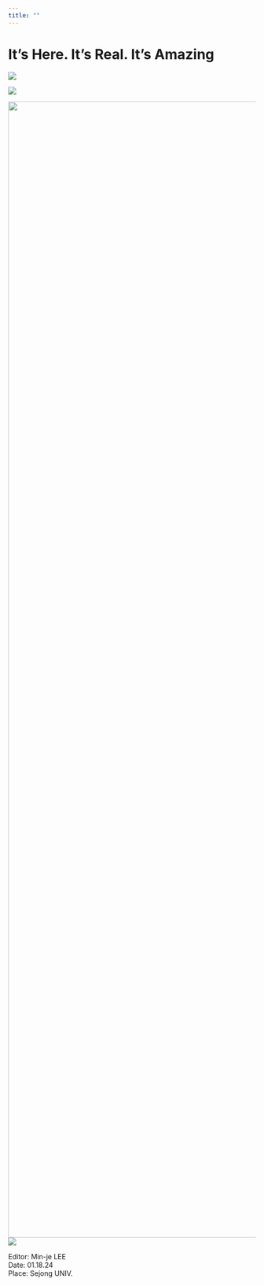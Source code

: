```yaml
---
title: ""
---
```


# It's Here. It's Real. It's Amazing 

![](apple-logo-animation.gif)

![](스크린샷 2024-01-18 오후 1.47.24.png)

![](스크린샷 2024-01-18 오후 1.46.05.png){width="2311"}\
![](applehome.jpeg)

| Editor: Min-je LEE
| Date: 01.18.24
| Place: Sejong UNIV.
